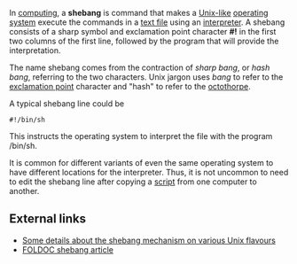 In [[computing]], a '''shebang''' is command that makes a [[Unix-like]] [[operating system]] execute the commands in a [[text file]] using an [[interpreter (computer software)|interpreter]]. A shebang consists of a sharp symbol and exclamation point character '''#!''' in the first two columns of the first line, followed by the program that will provide the interpretation. 

The name shebang comes from the contraction of ''sharp bang'', or ''hash bang'', referring to the two characters.  Unix jargon uses ''bang'' to refer to the [[exclamation point]] character and "hash" to refer to the [[octothorpe]].

A typical shebang line could be
 #!/bin/sh

This instructs the operating system to interpret the file with the program /bin/sh.

It is common for different variants of even the same operating system to have different locations for the interpreter.  Thus, it is not uncommon to need to edit the shebang line after copying a [[script (computer programming)|script]] from one computer to another.

==External links==
*[http://homepages.cwi.nl/~aeb/std/shebang/ Some details about the shebang mechanism on various Unix flavours]
*[[FOLDOC:shebang|FOLDOC shebang article]]